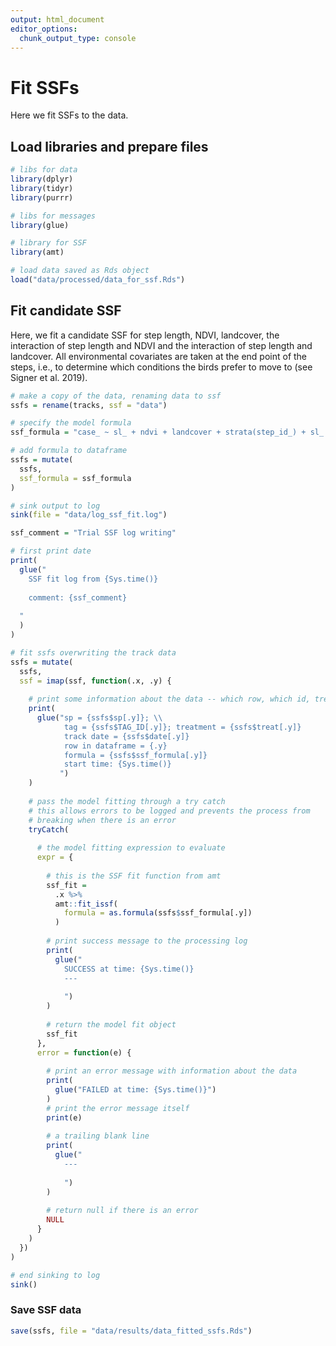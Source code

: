 ```yaml
---
output: html_document
editor_options: 
  chunk_output_type: console
---
```

# Fit SSFs

Here we fit SSFs to the data.

## Load libraries and prepare files

```r
# libs for data
library(dplyr)
library(tidyr)
library(purrr)

# libs for messages
library(glue)

# library for SSF
library(amt)
```

```r
# load data saved as Rds object
load("data/processed/data_for_ssf.Rds")
```

## Fit candidate SSF

Here, we fit a candidate SSF for step length, NDVI, landcover, the interaction of step length and NDVI and the interaction of step length and landcover. All environmental covariates are taken at the end point of the steps, i.e., to determine which conditions the birds prefer to move to (see Signer et al. 2019).

```r
# make a copy of the data, renaming data to ssf
ssfs = rename(tracks, ssf = "data")
```

```r
# specify the model formula
ssf_formula = "case_ ~ sl_ + ndvi + landcover + strata(step_id_) + sl_:landcover"

# add formula to dataframe
ssfs = mutate(
  ssfs,
  ssf_formula = ssf_formula
)
```


```r
# sink output to log
sink(file = "data/log_ssf_fit.log")

ssf_comment = "Trial SSF log writing"

# first print date
print(
  glue("
    SSF fit log from {Sys.time()}
    
    comment: {ssf_comment}
    
  "
  )
)

# fit ssfs overwriting the track data
ssfs = mutate(
  ssfs,
  ssf = imap(ssf, function(.x, .y) {
    
    # print some information about the data -- which row, which id, treatment
    print(
      glue("sp = {ssfs$sp[.y]}; \\
            tag = {ssfs$TAG_ID[.y]}; treatment = {ssfs$treat[.y]}
            track date = {ssfs$date[.y]}
            row in dataframe = {.y}
            formula = {ssfs$ssf_formula[.y]}
            start time: {Sys.time()}
           ")
    )
    
    # pass the model fitting through a try catch
    # this allows errors to be logged and prevents the process from
    # breaking when there is an error
    tryCatch(
      
      # the model fitting expression to evaluate
      expr = {
        
        # this is the SSF fit function from amt
        ssf_fit = 
          .x %>% 
          amt::fit_issf(
            formula = as.formula(ssfs$ssf_formula[.y])
          )
        
        # print success message to the processing log
        print(
          glue("
            SUCCESS at time: {Sys.time()}
            ---
            
            ")
        )
        
        # return the model fit object
        ssf_fit
      }, 
      error = function(e) {
        
        # print an error message with information about the data
        print(
          glue("FAILED at time: {Sys.time()}")
        )
        # print the error message itself
        print(e)
        
        # a trailing blank line
        print(
          glue("
            ---
            
            ")
        )
        
        # return null if there is an error
        NULL
      }
    )
  })
)

# end sinking to log
sink()
```

### Save SSF data

```r
save(ssfs, file = "data/results/data_fitted_ssfs.Rds")
```

